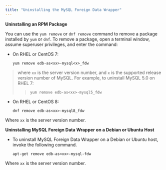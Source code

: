 ```yaml
---
title: "Uninstalling the MySQL Foreign Data Wrapper"
---
```


<div id="uninstalling_the_mysql_data_adapter" class="registered_link"></div>

**Uninstalling an RPM Package**

You can use the `yum remove` or `dnf remove` command to remove a package installed by `yum` or `dnf`. To remove a package, open a terminal window, assume superuser privileges, and enter the command:

-   On RHEL or CentOS 7:

    `yum remove edb-as<xx>-mysql<x>_fdw`

> where `xx` is the server version number, and `x` is the supported release version number of MySQL. For example, to uninstall MySQL 5.0 on RHEL 7:
>
> > `yum remove edb-as<xx>-mysql5_fdw`

-   On RHEL or CentOS 8:

    `dnf remove edb-as<xx>-mysql8_fdw`

Where `xx` is the server version number.

**Uninstalling MySQL Foreign Data Wrapper on a Debian or Ubuntu Host**

-   To uninstall MySQL Foreign Data Wrapper on a Debian or Ubuntu host, invoke the following command.

    `apt-get remove edb-as<xx>-mysql-fdw`

Where `xx` is the server version number.
